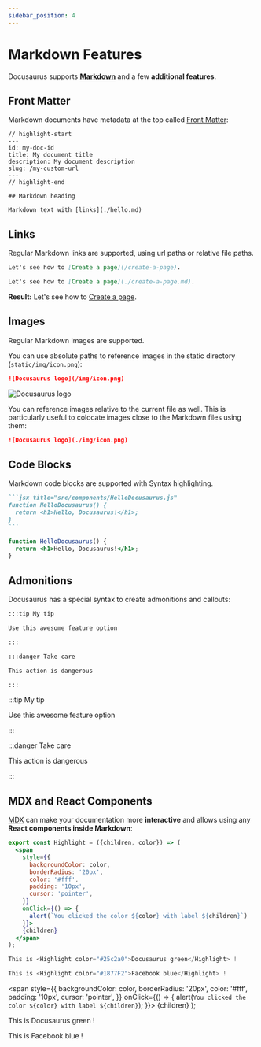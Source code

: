 ```yaml
---
sidebar_position: 4
---
```


# Markdown Features

Docusaurus supports **[Markdown](https://daringfireball.net/projects/markdown/syntax)** and a few **additional features**.

## Front Matter

Markdown documents have metadata at the top called [Front Matter](https://jekyllrb.com/docs/front-matter/):

```text title="my-doc.md"
// highlight-start
---
id: my-doc-id
title: My document title
description: My document description
slug: /my-custom-url
---
// highlight-end

## Markdown heading

Markdown text with [links](./hello.md)
```

## Links

Regular Markdown links are supported, using url paths or relative file paths.

```md
Let's see how to [Create a page](/create-a-page).
```

```md
Let's see how to [Create a page](./create-a-page.md).
```

**Result:** Let's see how to [Create a page](./create-a-page.md).

## Images

Regular Markdown images are supported.

You can use absolute paths to reference images in the static directory (`static/img/icon.png`):

```md
![Docusaurus logo](/img/icon.png)
```

![Docusaurus logo](/img/icon.png)

You can reference images relative to the current file as well. This is particularly useful to colocate images close to the Markdown files using them:

```md
![Docusaurus logo](./img/icon.png)
```

## Code Blocks

Markdown code blocks are supported with Syntax highlighting.

````md
```jsx title="src/components/HelloDocusaurus.js"
function HelloDocusaurus() {
  return <h1>Hello, Docusaurus!</h1>;
}
```
````

```jsx title="src/components/HelloDocusaurus.js"
function HelloDocusaurus() {
  return <h1>Hello, Docusaurus!</h1>;
}
```

## Admonitions

Docusaurus has a special syntax to create admonitions and callouts:

```md
:::tip My tip

Use this awesome feature option

:::

:::danger Take care

This action is dangerous

:::
```

:::tip My tip

Use this awesome feature option

:::

:::danger Take care

This action is dangerous

:::

## MDX and React Components

[MDX](https://mdxjs.com/) can make your documentation more **interactive** and allows using any **React components inside Markdown**:

```jsx
export const Highlight = ({children, color}) => (
  <span
    style={{
      backgroundColor: color,
      borderRadius: '20px',
      color: '#fff',
      padding: '10px',
      cursor: 'pointer',
    }}
    onClick={() => {
      alert(`You clicked the color ${color} with label ${children}`)
    }}>
    {children}
  </span>
);

This is <Highlight color="#25c2a0">Docusaurus green</Highlight> !

This is <Highlight color="#1877F2">Facebook blue</Highlight> !
```

  <span
    style={{
      backgroundColor: color,
      borderRadius: '20px',
      color: '#fff',
      padding: '10px',
      cursor: 'pointer',
    }}
    onClick={() => {
      alert(`You clicked the color ${color} with label ${children}`);
    }}>
    {children}
  </span>
);

This is <Highlight color="#25c2a0">Docusaurus green</Highlight> !

This is <Highlight color="#1877F2">Facebook blue</Highlight> !

